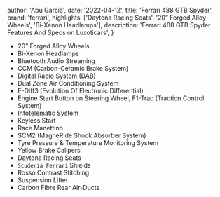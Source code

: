 
  author: 'Abu Garciá',
  date: '2022-04-12',
  title: 'Ferrari 488 GTB Spyder',
  brand: 'ferrari',
  highlights: ['Daytona Racing Seats', '20” Forged Alloy Wheels', 'Bi-Xenon Headlamps'],
  description:
    'Ferrari 488 GTB Spyder Features And Specs on Luxoticars',
}


- 20” Forged Alloy Wheels
- Bi-Xenon Headlamps
- Bluetooth Audio Streaming
- CCM (Carbon-Ceramic Brake System)
- Digital Radio System (DAB)
- Dual Zone Air Conditioning System
- E-Diff3 (Evolution Of Electronic Differential)
- Engine Start Button on Steering Wheel, F1-Trac (Traction Control System)
- Infotelematic System
- Keyless Start
- Race Manettino
- SCM2 (MagneRide Shock Absorber System)
- Tyre Pressure & Temperature Monitoring System
- Yellow Brake Calipers
- Daytona Racing Seats
- `Scuderia Ferrari` Shields
- Rosso Contrast Stitching
- Suspension Lifter
- Carbon Fibre Rear Air-Ducts
